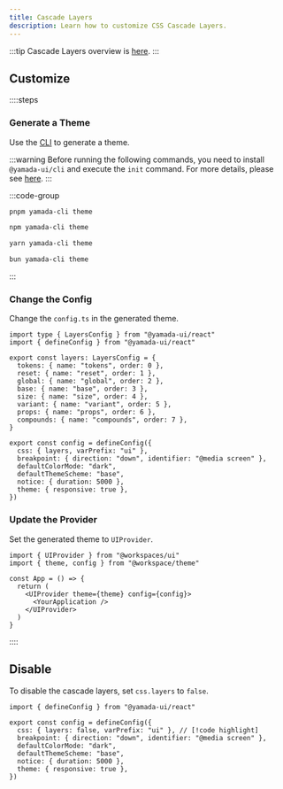 ```yaml
---
title: Cascade Layers
description: Learn how to customize CSS Cascade Layers.
---
```


:::tip
Cascade Layers overview is [here](/docs/styling/cascade-layers).
:::

## Customize

::::steps

### Generate a Theme

Use the [CLI](/docs/theming/cli) to generate a theme.

:::warning
Before running the following commands, you need to install `@yamada-ui/cli` and execute the `init` command. For more details, please see [here](/docs/get-started/cli).
:::

:::code-group

```bash [pnpm]
pnpm yamada-cli theme
```

```bash [npm]
npm yamada-cli theme
```

```bash [yarn]
yarn yamada-cli theme
```

```bash [bun]
bun yamada-cli theme
```

:::

### Change the Config

Change the `config.ts` in the generated theme.

```tsx title="theme/config.ts" {1,4-13,16}
import type { LayersConfig } from "@yamada-ui/react"
import { defineConfig } from "@yamada-ui/react"

export const layers: LayersConfig = {
  tokens: { name: "tokens", order: 0 },
  reset: { name: "reset", order: 1 },
  global: { name: "global", order: 2 },
  base: { name: "base", order: 3 },
  size: { name: "size", order: 4 },
  variant: { name: "variant", order: 5 },
  props: { name: "props", order: 6 },
  compounds: { name: "compounds", order: 7 },
}

export const config = defineConfig({
  css: { layers, varPrefix: "ui" },
  breakpoint: { direction: "down", identifier: "@media screen" },
  defaultColorMode: "dark",
  defaultThemeScheme: "base",
  notice: { duration: 5000 },
  theme: { responsive: true },
})
```

### Update the Provider

Set the generated theme to `UIProvider`.

```tsx {2,6}
import { UIProvider } from "@workspaces/ui"
import { theme, config } from "@workspace/theme"

const App = () => {
  return (
    <UIProvider theme={theme} config={config}>
      <YourApplication />
    </UIProvider>
  )
}
```

::::

## Disable

To disable the cascade layers, set `css.layers` to `false`.

```tsx title="theme/config.ts"
import { defineConfig } from "@yamada-ui/react"

export const config = defineConfig({
  css: { layers: false, varPrefix: "ui" }, // [!code highlight]
  breakpoint: { direction: "down", identifier: "@media screen" },
  defaultColorMode: "dark",
  defaultThemeScheme: "base",
  notice: { duration: 5000 },
  theme: { responsive: true },
})
```
